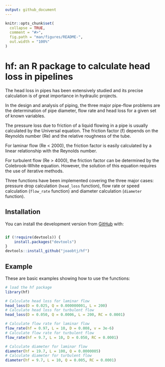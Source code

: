 ```yaml
---
output: github_document
---
```


<!-- README.md is generated from README.Rmd. Please edit that file -->

```r
knitr::opts_chunk$set(
  collapse = TRUE,
  comment = "#>",
  fig.path = "man/figures/README-",
  out.width = "100%"
)
```

# hf: an R package to calculate head loss in pipelines

<!-- badges: start -->
<!-- badges: end -->


The head loss in pipes has been extensively studied and its precise calculation is of great importance in hydraulic projects. 

In the design and analysis of piping, the three major pipe-flow problems are the determination of pipe diameter, flow rate and head loss for a given set of known variables. 

The pressure loss due to friction of a liquid flowing in a pipe is usually calculated by the Universal equation. The friction factor (f) depends on the Reynolds number (Re) and the relative roughness of the tube. 

For laminar flow (Re < 2000), the friction factor is easily calculated by a linear relationship with the Reynolds number. 

For turbulent flow (Re > 4000), the friction factor can be determined by the Colebrook-White equation. However, the solution of this equation requires the use of iterative methods. 
<!-- Alternatively, explicit equations can be used for calculating friction factor. There are also found a variety of empirical equations.  -->

Three functions have been implemented covering the three major cases: pressure drop calculation (`head_loss` function), flow rate or speed calculation (`flow_rate` function) and diameter calculation (`diameter` function). 

<!-- All problems can be solved with the various equations implemented: Colebrook-White, Swamee-Jain, Blasius, Hazen-Williams, Flamant, among others. -->

## Installation

<!-- You can install the released version of hf from [CRAN](https://CRAN.R-project.org) with: -->

<!-- ``` r -->
<!-- install.packages("hf") -->
<!-- ``` -->

You can install the development version from [GitHub](https://github.com/) with:

``` r

if (!require(devtools)) {
    install.packages("devtools")
}
devtools::install_github("joaobtj/hf")

```
## Example

These are basic examples showing how to use the functions:

```r
# load the hf package
library(hf)

# Calculate head loss for laminar flow
head_loss(D = 0.025, Q = 0.000000001, L = 200)
# Calculate head loss for turbulent flow
head_loss(D = 0.050, Q = 0.0006, L = 200, RC = 0.0001)

# Calculate flow rate for laminar flow
flow_rate(hf = 0.97, L = 10, D = 0.008, v = 3e-6)
# Calculate flow rate for turbulent flow
flow_rate(hf = 9.7, L = 10, D = 0.050, RC = 0.0001)

# Calculate diameter for laminar flow
diameter(hf = 19.7, L = 100, Q = 0.0000005)
# Calculate diameter for turbulent flow
diameter(hf = 9.7, L = 10, Q = 0.005, RC = 0.0001)

```

